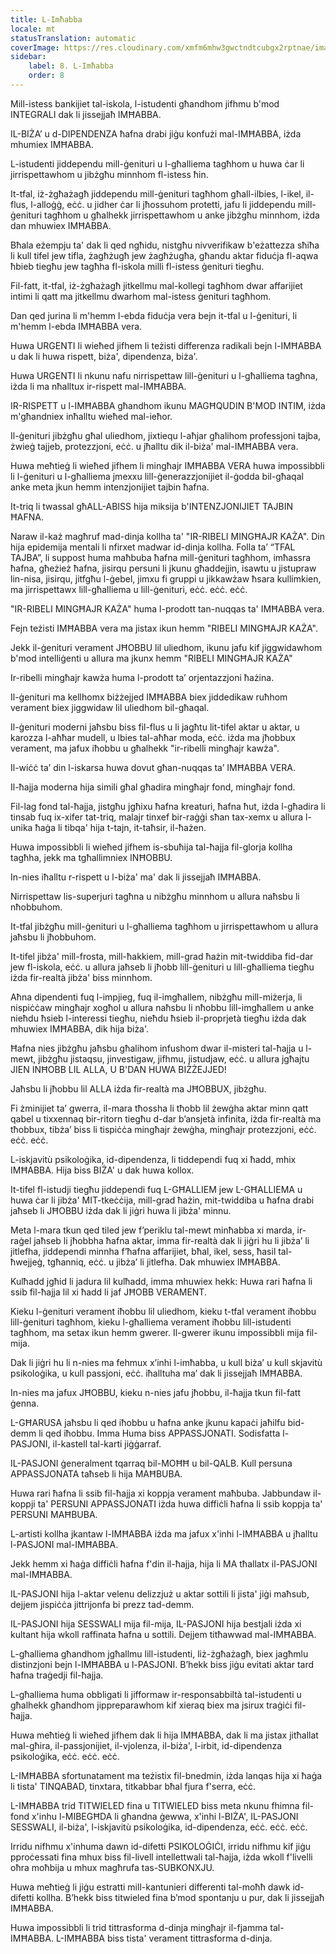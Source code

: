 ```yaml
---
title: L-Imħabba
locale: mt
statusTranslation: automatic
coverImage: https://res.cloudinary.com/xmfm6mhw3gwctndtcubgx2rptnae/image/upload/v1740337243/small_cover_educacion_fundamental_a051170f1c.webp
sidebar:
    label: 8. L-Imħabba
    order: 8
---
```

Mill-istess bankijiet tal-iskola, l-istudenti għandhom jifhmu b'mod INTEGRALI dak li jissejjaħ IMĦABBA.

IL-BIŻA’ u d-DIPENDENZA ħafna drabi jiġu konfużi mal-IMĦABBA, iżda mhumiex IMĦABBA.

L-istudenti jiddependu mill-ġenituri u l-għalliema tagħhom u huwa ċar li jirrispettawhom u jibżgħu minnhom fl-istess ħin.

It-tfal, iż-żgħażagħ jiddependu mill-ġenituri tagħhom għall-ilbies, l-ikel, il-flus, l-alloġġ, eċċ. u jidher ċar li jħossuhom protetti, jafu li jiddependu mill-ġenituri tagħhom u għalhekk jirrispettawhom u anke jibżgħu minnhom, iżda dan mhuwiex IMĦABBA.

Bħala eżempju ta' dak li qed ngħidu, nistgħu nivverifikaw b'eżattezza sħiħa li kull tifel jew tifla, żagħżugħ jew żagħżugħa, għandu aktar fiduċja fl-aqwa ħbieb tiegħu jew tagħha fl-iskola milli fl-istess ġenituri tiegħu.

Fil-fatt, it-tfal, iż-żgħażagħ jitkellmu mal-kollegi tagħhom dwar affarijiet intimi li qatt ma jitkellmu dwarhom mal-istess ġenituri tagħhom.

Dan qed jurina li m'hemm l-ebda fiduċja vera bejn it-tfal u l-ġenituri, li m'hemm l-ebda IMĦABBA vera.

Huwa URGENTI li wieħed jifhem li teżisti differenza radikali bejn l-IMĦABBA u dak li huwa rispett, biża', dipendenza, biża'.

Huwa URGENTI li nkunu nafu nirrispettaw lill-ġenituri u l-għalliema tagħna, iżda li ma nħalltux ir-rispett mal-IMĦABBA.

IR-RISPETT u l-IMĦABBA għandhom ikunu MAGĦQUDIN B'MOD INTIM, iżda m'għandniex inħalltu wieħed mal-ieħor.

Il-ġenituri jibżgħu għal uliedhom, jixtiequ l-aħjar għalihom professjoni tajba, żwieġ tajjeb, protezzjoni, eċċ. u jħalltu dik il-biża' mal-IMĦABBA vera.

Huwa meħtieġ li wieħed jifhem li mingħajr IMĦABBA VERA huwa impossibbli li l-ġenituri u l-għalliema jmexxu lill-ġenerazzjonijiet il-ġodda bil-għaqal anke meta jkun hemm intenzjonijiet tajbin ħafna.

It-triq li twassal għALL-ABISS hija miksija b'INTENZJONIJIET TAJBIN ĦAFNA.

Naraw il-każ magħruf mad-dinja kollha ta' "IR-RIBELI MINGĦAJR KAŻA". Din hija epidemija mentali li nfirxet madwar id-dinja kollha. Folla ta’ “TFAL TAJBA”, li suppost huma maħbuba ħafna mill-ġenituri tagħhom, imħassra ħafna, għeżież ħafna, jisirqu persuni li jkunu għaddejjin, isawtu u jistupraw lin-nisa, jisirqu, jitfgħu l-ġebel, jimxu fi gruppi u jikkawżaw ħsara kullimkien, ma jirrispettawx lill-għalliema u lill-ġenituri, eċċ. eċċ. eċċ.

"IR-RIBELI MINGĦAJR KAŻA" huma l-prodott tan-nuqqas ta' IMĦABBA vera.

Fejn teżisti IMĦABBA vera ma jistax ikun hemm "RIBELI MINGĦAJR KAŻA".

Jekk il-ġenituri verament JĦOBBU lil uliedhom, ikunu jafu kif jiggwidawhom b'mod intelliġenti u allura ma jkunx hemm "RIBELI MINGĦAJR KAŻA"

Ir-ribelli mingħajr kawża huma l-prodott ta’ orjentazzjoni ħażina.

Il-ġenituri ma kellhomx biżżejjed IMĦABBA biex jiddedikaw ruħhom verament biex jiggwidaw lil uliedhom bil-għaqal.

Il-ġenituri moderni jaħsbu biss fil-flus u li jagħtu lit-tifel aktar u aktar, u karozza l-aħħar mudell, u lbies tal-aħħar moda, eċċ. iżda ma jħobbux verament, ma jafux iħobbu u għalhekk "ir-ribelli mingħajr kawża".

Il-wiċċ ta’ din l-iskarsa huwa dovut għan-nuqqas ta’ IMĦABBA VERA.

Il-ħajja moderna hija simili għal għadira mingħajr fond, mingħajr fond.

Fil-lag fond tal-ħajja, jistgħu jgħixu ħafna kreaturi, ħafna ħut, iżda l-għadira li tinsab fuq ix-xifer tat-triq, malajr tinxef bir-raġġi sħan tax-xemx u allura l-unika ħaġa li tibqa' hija t-tajn, it-taħsir, il-ħażen.

Huwa impossibbli li wieħed jifhem is-sbuħija tal-ħajja fil-glorja kollha tagħha, jekk ma tgħallimniex INĦOBBU.

In-nies iħalltu r-rispett u l-biża' ma' dak li jissejjaħ IMĦABBA.

Nirrispettaw lis-superjuri tagħna u nibżgħu minnhom u allura naħsbu li nħobbuhom.

It-tfal jibżgħu mill-ġenituri u l-għalliema tagħhom u jirrispettawhom u allura jaħsbu li jħobbuhom.

It-tifel jibża' mill-frosta, mill-ħakkiem, mill-grad ħażin mit-twiddiba fid-dar jew fl-iskola, eċċ. u allura jaħseb li jħobb lill-ġenituri u lill-għalliema tiegħu iżda fir-realtà jibża' biss minnhom.

Aħna dipendenti fuq l-impjieg, fuq il-imgħallem, nibżgħu mill-miżerja, li nispiċċaw mingħajr xogħol u allura naħsbu li nħobbu lill-imgħallem u anke nieħdu ħsieb l-interessi tiegħu, nieħdu ħsieb il-proprjetà tiegħu iżda dak mhuwiex IMĦABBA, dik hija biża'.

Ħafna nies jibżgħu jaħsbu għalihom infushom dwar il-misteri tal-ħajja u l-mewt, jibżgħu jistaqsu, jinvestigaw, jifhmu, jistudjaw, eċċ. u allura jgħajtu JIEN INĦOBB LIL ALLA, U B'DAN HUWA BIŻŻEJJED!

Jaħsbu li jħobbu lil ALLA iżda fir-realtà ma JĦOBBUX, jibżgħu.

Fi żminijiet ta’ gwerra, il-mara tħossha li tħobb lil żewġha aktar minn qatt qabel u tixxennaq bir-ritorn tiegħu d-dar b’ansjetà infinita, iżda fir-realtà ma tħobbux, tibża’ biss li tispiċċa mingħajr żewġha, mingħajr protezzjoni, eċċ. eċċ. eċċ.

L-iskjavitù psikoloġika, id-dipendenza, li tiddependi fuq xi ħadd, mhix IMĦABBA. Hija biss BIŻA' u dak huwa kollox.

It-tifel fl-istudji tiegħu jiddependi fuq L-GĦALLIEM jew L-GĦALLIEMA u huwa ċar li jibża' MIT-tkeċċija, mill-grad ħażin, mit-twiddiba u ħafna drabi jaħseb li JĦOBBU iżda dak li jiġri huwa li jibża' minnu.

Meta l-mara tkun qed tiled jew f’periklu tal-mewt minħabba xi marda, ir-raġel jaħseb li jħobbha ħafna aktar, imma fir-realtà dak li jiġri hu li jibża’ li jitlefha, jiddependi minnha f’ħafna affarijiet, bħal, ikel, sess, ħasil tal-ħwejjeġ, tgħanniq, eċċ. u jibża’ li jitlefha. Dak mhuwiex IMĦABBA.

Kulħadd jgħid li jadura lil kulħadd, imma mhuwiex hekk: Huwa rari ħafna li ssib fil-ħajja lil xi ħadd li jaf JĦOBB VERAMENT.

Kieku l-ġenituri verament iħobbu lil uliedhom, kieku t-tfal verament iħobbu lill-ġenituri tagħhom, kieku l-għalliema verament iħobbu lill-istudenti tagħhom, ma setax ikun hemm gwerer. Il-gwerer ikunu impossibbli mija fil-mija.

Dak li jiġri hu li n-nies ma fehmux x’inhi l-imħabba, u kull biża’ u kull skjavitù psikoloġika, u kull passjoni, eċċ. iħalltuha ma’ dak li jissejjaħ IMĦABBA.

In-nies ma jafux JĦOBBU, kieku n-nies jafu jħobbu, il-ħajja tkun fil-fatt ġenna.

L-GĦARUSA jaħsbu li qed iħobbu u ħafna anke jkunu kapaċi jaħilfu bid-demm li qed iħobbu. Imma Huma biss APPASSJONATI. Sodisfatta l-PASJONI, il-kastell tal-karti jiġġarraf.

IL-PASJONI ġeneralment tqarraq bil-MOĦĦ u bil-QALB. Kull persuna APPASSJONATA taħseb li hija MAĦBUBA.

Huwa rari ħafna li ssib fil-ħajja xi koppja verament maħbuba. Jabbundaw il-koppji ta' PERSUNI APPASSJONATI iżda huwa diffiċli ħafna li ssib koppja ta' PERSUNI MAĦBUBA.

L-artisti kollha jkantaw l-IMĦABBA iżda ma jafux x'inhi l-IMĦABBA u jħalltu l-PASJONI mal-IMĦABBA.

Jekk hemm xi ħaġa diffiċli ħafna f'din il-ħajja, hija li MA tħallatx il-PASJONI mal-IMĦABBA.

IL-PASJONI hija l-aktar velenu delizzjuż u aktar sottili li jista' jiġi maħsub, dejjem jispiċċa jittrijonfa bi prezz tad-demm.

IL-PASJONI hija SESSWALI mija fil-mija, IL-PASJONI hija bestjali iżda xi kultant hija wkoll raffinata ħafna u sottili. Dejjem titħawwad mal-IMĦABBA.

L-għalliema għandhom jgħallmu lill-istudenti, liż-żgħażagħ, biex jagħmlu distinzjoni bejn l-IMĦABBA u l-PASJONI. B’hekk biss jiġu evitati aktar tard ħafna traġedji fil-ħajja.

L-għalliema huma obbligati li jifformaw ir-responsabbiltà tal-istudenti u għalhekk għandhom jippreparawhom kif xieraq biex ma jsirux traġiċi fil-ħajja.

Huwa meħtieġ li wieħed jifhem dak li hija IMĦABBA, dak li ma jistax jitħallat mal-għira, il-passjonijiet, il-vjolenza, il-biża', l-irbit, id-dipendenza psikoloġika, eċċ. eċċ. eċċ.

L-IMĦABBA sfortunatament ma teżistix fil-bnedmin, iżda lanqas hija xi ħaġa li tista' TINQABAD, tinxtara, titkabbar bħal fjura f'serra, eċċ.

L-IMĦABBA trid TITWIELED fina u TITWIELED biss meta nkunu fhimna fil-fond x'inhu l-MIBEGĦDA li għandna ġewwa, x'inhi l-BIŻA', IL-PASJONI SESSWALI, il-biża', l-iskjavitù psikoloġika, id-dipendenza, eċċ. eċċ. eċċ.

Irridu nifhmu x'inhuma dawn id-difetti PSIKOLOĠIĊI, irridu nifhmu kif jiġu pproċessati fina mhux biss fil-livell intellettwali tal-ħajja, iżda wkoll f'livelli oħra moħbija u mhux magħrufa tas-SUBKONXJU.

Huwa meħtieġ li jiġu estratti mill-kantunieri differenti tal-moħħ dawk id-difetti kollha. B’hekk biss titwieled fina b’mod spontanju u pur, dak li jissejjaħ IMĦABBA.

Huwa impossibbli li trid tittrasforma d-dinja mingħajr il-fjamma tal-IMĦABBA. L-IMĦABBA biss tista' verament tittrasforma d-dinja.

